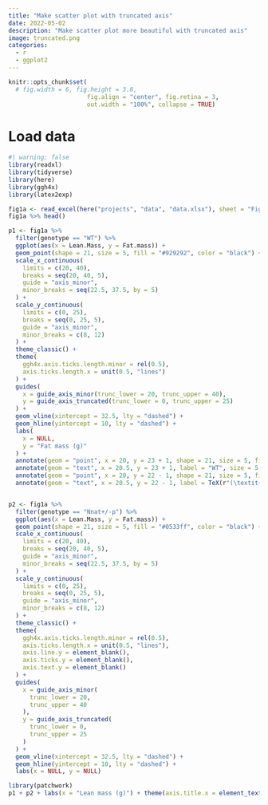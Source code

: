 ```yaml
---
title: "Make scatter plot with truncated axis"
date: 2022-05-02
description: "Make scatter plot more beautiful with truncated axis"
image: truncated.png
categories:
  - r
  - ggplot2
---
```



```r
knitr::opts_chunk$set(
  # fig.width = 6, fig.height = 3.8,
                      fig.align = "center", fig.retina = 3,
                      out.width = "100%", collapse = TRUE)
```


# Load data
```r
#| warning: false
library(readxl)
library(tidyverse)
library(here)
library(ggh4x)
library(latex2exp)

fig1a <- read_excel(here("projects", "data", "data.xlsx"), sheet = "Figure_1A")
fig1a %>% head()
```
```r
p1 <- fig1a %>%
  filter(genotype == "WT") %>%
  ggplot(aes(x = Lean.Mass, y = Fat.mass)) +
  geom_point(shape = 21, size = 5, fill = "#929292", color = "black") +
  scale_x_continuous(
    limits = c(20, 40),
    breaks = seq(20, 40, 5),
    guide = "axis_minor",
    minor_breaks = seq(22.5, 37.5, by = 5)
  ) +
  scale_y_continuous(
    limits = c(0, 25),
    breaks = seq(0, 25, 5),
    guide = "axis_minor",
    minor_breaks = c(8, 12)
  ) +
  theme_classic() +
  theme(
    ggh4x.axis.ticks.length.minor = rel(0.5),
    axis.ticks.length.x = unit(0.5, "lines")
  ) +
  guides(
    x = guide_axis_minor(trunc_lower = 20, trunc_upper = 40),
    y = guide_axis_truncated(trunc_lower = 0, trunc_upper = 25)
  ) +
  geom_vline(xintercept = 32.5, lty = "dashed") +
  geom_hline(yintercept = 10, lty = "dashed") +
  labs(
    x = NULL,
    y = "Fat mass (g)"
  ) +
  annotate(geom = "point", x = 20, y = 23 + 1, shape = 21, size = 5, fill = "#929292") +
  annotate(geom = "text", x = 20.5, y = 23 + 1, label = "WT", size = 5, hjust = 0) +
  annotate(geom = "point", x = 20, y = 22 - 1, shape = 21, size = 5, fill = "#0533ff") +
  annotate(geom = "text", x = 20.5, y = 22 - 1, label = TeX(r"(\textit{Nnat}${^+}{^/}{^-}{^p}$)"), size = 5, hjust = 0)


p2 <- fig1a %>%
  filter(genotype == "Nnat+/-p") %>%
  ggplot(aes(x = Lean.Mass, y = Fat.mass)) +
  geom_point(shape = 21, size = 5, fill = "#0533ff", color = "black") +
  scale_x_continuous(
    limits = c(20, 40),
    breaks = seq(20, 40, 5),
    guide = "axis_minor",
    minor_breaks = seq(22.5, 37.5, by = 5)
  ) +
  scale_y_continuous(
    limits = c(0, 25),
    breaks = seq(0, 25, 5),
    guide = "axis_minor",
    minor_breaks = c(8, 12)
  ) +
  theme_classic() +
  theme(
    ggh4x.axis.ticks.length.minor = rel(0.5),
    axis.ticks.length.x = unit(0.5, "lines"),
    axis.line.y = element_blank(),
    axis.ticks.y = element_blank(),
    axis.text.y = element_blank()
  ) +
  guides(
    x = guide_axis_minor(
      trunc_lower = 20,
      trunc_upper = 40
    ),
    y = guide_axis_truncated(
      trunc_lower = 0,
      trunc_upper = 25
    )
  ) +
  geom_vline(xintercept = 32.5, lty = "dashed") +
  geom_hline(yintercept = 10, lty = "dashed") +
  labs(x = NULL, y = NULL)

library(patchwork)
p1 + p2 + labs(x = "Lean mass (g)") + theme(axis.title.x = element_text(hjust = -0.12))
```

